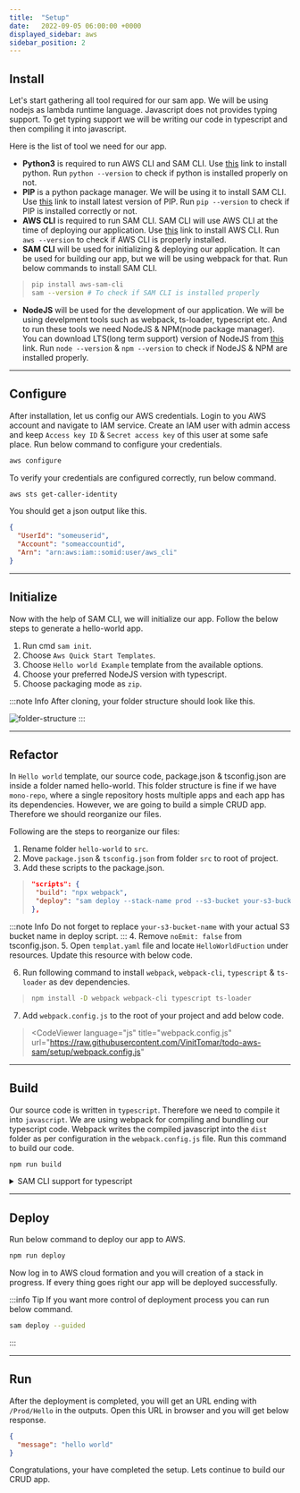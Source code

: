 ```yaml
---
title:  "Setup"
date:   2022-09-05 06:00:00 +0000
displayed_sidebar: aws
sidebar_position: 2
---
```


## Install

Let's start gathering all tool required for our sam app. We will be using nodejs as lambda runtime language. Javascript does not provides typing support. To get typing support we will be writing our code in typescript and then compiling it into javascript.

Here is the list of tool we need for our app.
* **Python3** is required to run AWS CLI and SAM CLI. Use [this](https://www.python.org/downloads/) link to install python. Run `python --version` to check if python is installed properly on not.
* **PIP** is a python package manager. We will be using it to install SAM CLI. Use [this](https://pip.pypa.io/en/stable/installation/) link to install latest version of PIP. Run `pip --version` to check if PIP is installed correctly or not.
* **AWS CLI** is required to run SAM CLI. SAM CLI will use AWS CLI at the time of deploying our application. Use [this](https://docs.aws.amazon.com/cli/latest/userguide/getting-started-install.html) link to install AWS CLI. Run `aws --version` to check if AWS CLI is properly installed.
* **SAM CLI** will be used for initializing & deploying our application. It can be used for building our app, but we will be using webpack for that. Run below commands to install SAM CLI.
> ```bash
> pip install aws-sam-cli
> sam --version # To check if SAM CLI is installed properly
> ```
* **NodeJS** will be used for the development of our application. We will be using develpment tools such as webpack, ts-loader, typescript etc. And to run these tools we need NodeJS & NPM(node package manager). You can download LTS(long term support) version of NodeJS from [this](https://nodejs.org/en/download/) link. Run `node --version` & `npm --version` to check if NodeJS & NPM are installed properly.

***

## Configure

After installation, let us config our AWS credentials. Login to you AWS account and navigate to IAM service. Create an IAM user with admin access and keep `Access key ID` & `Secret access key` of this user at some safe place. Run below command to configure your credentials.
```bash
aws configure
```
To verify your credentials are configured correctly, run below command.
```bash
aws sts get-caller-identity
```
You should get a json output like this.
```json
{
  "UserId": "someuserid",
  "Account": "someaccountid",
  "Arn": "arn:aws:iam::somid:user/aws_cli"
}
```

***

## Initialize

Now with the help of SAM CLI, we will initialize our app. Follow the below steps to generate a hello-world app.
1. Run cmd `sam init`.
2. Choose `Aws Quick Start Templates`.
3. Choose `Hello world Example` template from the available options.
4. Choose your preferred NodeJS version with typescript.
5. Choose packaging mode as `zip`.

:::note Info 
After cloning, your folder structure should look like this.

![folder-structure](./folder-structure.png)
:::

***

## Refactor

In `Hello world` template, our source code, package.json & tsconfig.json are inside a folder named hello-world. This folder structure is fine if we have `mono-repo`, where a single repository hosts multiple apps and each app has its dependencies. However, we are going to build a simple CRUD app. Therefore we should reorganize our files. 

Following are the steps to reorganize our files:
1. Rename folder `hello-world` to `src`.
2. Move `package.json` & `tsconfig.json` from folder `src` to root of project.
3. Add these scripts to the package.json.
> ```json showLineNumbers title="package.json"
> "scripts": {
>  "build": "npx webpack",
>  "deploy": "sam deploy --stack-name prod --s3-bucket your-s3-bucket-name --capabilities CAPABILITY_IAM",
> },
> ```
:::note Info
Do not forget to replace `your-s3-bucket-name` with your actual S3 bucket name in deploy script.
:::
4. Remove `noEmit: false` from tsconfig.json.
5. Open `templat.yaml` file and locate `HelloWorldFuction` under resources. Update this resource with below code.
> <CodeViewer 
> language="yaml"
> title="templat.yaml"
> url="https://raw.githubusercontent.com/VinitTomar/todo-aws-sam/setup/template.yaml"
> start="12"
> end="26"></CodeViewer>
6. Run following command to install `webpack`, `webpack-cli`, `typescript` & `ts-loader` as dev dependencies.
> ```bash
> npm install -D webpack webpack-cli typescript ts-loader
> ```
7. Add `webpack.config.js` to the root of your project and add below code.
> <CodeViewer 
> language="js"
> title="webpack.config.js"
> url="https://raw.githubusercontent.com/VinitTomar/todo-aws-sam/setup/webpack.config.js"
> ></CodeViewer>

***

## Build

Our source code is written in `typescript`. Therefore we need to compile it into `javascript`. We are using webpack for compiling and bundling our typescript code. Webpack writes the compiled javascript into the `dist` folder as per configuration in the `webpack.config.js` file. Run this command to build our code.
```bash
npm run build
```
<details>
  <summary>SAM CLI support for typescript</summary>
  <div>
    AWS SAM CLI has also started support for typescript. This feature is in beta. While working with this example I found that <code>sam cli build</code> cmd is very slow as compare to the webpack build. <code>sam cli build</code> copies the <code>node_modules</code> folder before building our app. This could be the reason for slow build of <code>sam cli</code>. If you want to more you can find it <a href="https://aws.amazon.com/blogs/compute/building-typescript-projects-with-aws-sam-cli/" target="_blank">here</a>.
  </div>
</details>

***

## Deploy

Run below command to deploy our app to AWS.
```bash
npm run deploy
```
Now log in to AWS cloud formation and you will creation of a stack in progress. If every thing goes right our app will be deployed successfully.

:::info Tip
If you want more control of deployment process you can run below command.
```bash
sam deploy --guided
```
:::

***

## Run

After the deployment is completed, you will get an URL ending with `/Prod/Hello` in the outputs. Open this URL in browser and you will get below response.
```json
{
  "message": "hello world"
}
```
Congratulations, your have completed the setup. Lets continue to build our CRUD app.


